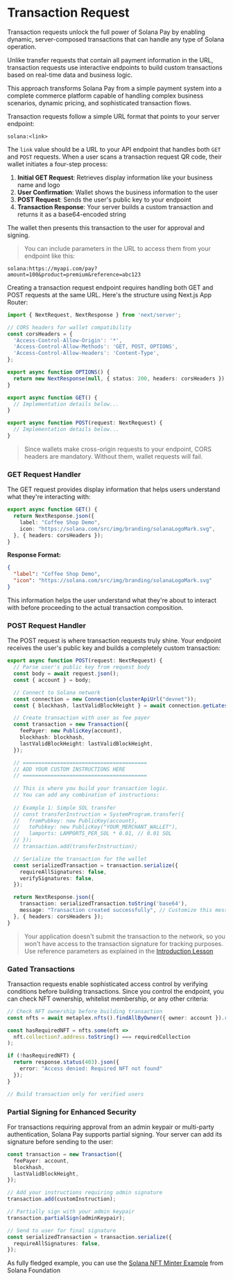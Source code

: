 
# Transaction Request

Transaction requests unlock the full power of Solana Pay by enabling dynamic, server-composed transactions that can handle any type of Solana operation. 

Unlike transfer requests that contain all payment information in the URL, transaction requests use interactive endpoints to build custom transactions based on real-time data and business logic.

This approach transforms Solana Pay from a simple payment system into a complete commerce platform capable of handling complex business scenarios, dynamic pricing, and sophisticated transaction flows.

<ArticleSection name="How Transaction Requests Work" id="how-it-works" level="h2" />

Transaction requests follow a simple URL format that points to your server endpoint:

```
solana:<link>
```

The `link` value should be a URL to your API endpoint that handles both `GET` and `POST` requests. When a user scans a transaction request QR code, their wallet initiates a four-step process:
1. **Initial GET Request**: Retrieves display information like your business name and logo
2. **User Confirmation**: Wallet shows the business information to the user
3. **POST Request**: Sends the user's public key to your endpoint
4. **Transaction Response**: Your server builds a custom transaction and returns it as a base64-encoded string

The wallet then presents this transaction to the user for approval and signing.

> You can include parameters in the URL to access them from your endpoint like this:

```
solana:https://myapi.com/pay?amount=100&product=premium&reference=abc123
```

<ArticleSection name="Building the API Endpoint" id="api-endpoint" level="h2" />

Creating a transaction request endpoint requires handling both GET and POST requests at the same URL. Here's the structure using Next.js App Router:

```ts
import { NextRequest, NextResponse } from 'next/server';

// CORS headers for wallet compatibility
const corsHeaders = {
  'Access-Control-Allow-Origin': '*',
  'Access-Control-Allow-Methods': 'GET, POST, OPTIONS',
  'Access-Control-Allow-Headers': 'Content-Type',
};

export async function OPTIONS() {
  return new NextResponse(null, { status: 200, headers: corsHeaders });
}

export async function GET() {
  // Implementation details below...
}

export async function POST(request: NextRequest) {
  // Implementation details below...
}
```

> Since wallets make cross-origin requests to your endpoint, CORS headers are mandatory. Without them, wallet requests will fail.

### GET Request Handler

The GET request provides display information that helps users understand what they're interacting with:

```ts
export async function GET() {
  return NextResponse.json({
    label: "Coffee Shop Demo",
    icon: "https://solana.com/src/img/branding/solanaLogoMark.svg",
  }, { headers: corsHeaders });
}
```

**Response Format:**

```json
{
  "label": "Coffee Shop Demo",
  "icon": "https://solana.com/src/img/branding/solanaLogoMark.svg"
}
```

This information helps the user understand what they're about to interact with before proceeding to the actual transaction composition.

### POST Request Handler

The POST request is where transaction requests truly shine. Your endpoint receives the user's public key and builds a completely custom transaction:

```ts
export async function POST(request: NextRequest) {
  // Parse user's public key from request body
  const body = await request.json();
  const { account } = body;

  // Connect to Solana network
  const connection = new Connection(clusterApiUrl("devnet"));
  const { blockhash, lastValidBlockHeight } = await connection.getLatestBlockhash();

  // Create transaction with user as fee payer
  const transaction = new Transaction({
    feePayer: new PublicKey(account),
    blockhash: blockhash,
    lastValidBlockHeight: lastValidBlockHeight,
  });

  // ========================================
  // ADD YOUR CUSTOM INSTRUCTIONS HERE
  // ========================================
  
  // This is where you build your transaction logic.
  // You can add any combination of instructions:
  
  // Example 1: Simple SOL transfer
  // const transferInstruction = SystemProgram.transfer({
  //   fromPubkey: new PublicKey(account),
  //   toPubkey: new PublicKey("YOUR_MERCHANT_WALLET"),
  //   lamports: LAMPORTS_PER_SOL * 0.01, // 0.01 SOL
  // });
  // transaction.add(transferInstruction);

  // Serialize the transaction for the wallet
  const serializedTransaction = transaction.serialize({
    requireAllSignatures: false,
    verifySignatures: false,
  });

  return NextResponse.json({
    transaction: serializedTransaction.toString('base64'),
    message: "Transaction created successfully", // Customize this message
  }, { headers: corsHeaders });
}
```

> Your application doesn't submit the transaction to the network, so you won't have access to the transaction signature for tracking purposes. Use reference parameters as explained in the [Introduction Lesson](/en/courses/solana-pay/introduction#reference)

<ArticleSection name="Advanced Capabilities" id="advanced-capabilities" level="h2" />

### Gated Transactions

Transaction requests enable sophisticated access control by verifying conditions before building transactions. Since you control the endpoint, you can check NFT ownership, whitelist membership, or any other criteria:

```ts
// Check NFT ownership before building transaction
const nfts = await metaplex.nfts().findAllByOwner({ owner: account }).run(); 

const hasRequiredNFT = nfts.some(nft => 
  nft.collection?.address.toString() === requiredCollection
);

if (!hasRequiredNFT) {
  return response.status(403).json({ 
    error: "Access denied: Required NFT not found" 
  });
}

// Build transaction only for verified users
```

### Partial Signing for Enhanced Security

For transactions requiring approval from an admin keypair or multi-party authentication, Solana Pay supports partial signing. Your server can add its signature before sending to the user:

```ts
const transaction = new Transaction({
  feePayer: account,
  blockhash,
  lastValidBlockHeight,
});

// Add your instructions requiring admin signature
transaction.add(customInstruction);

// Partially sign with your admin keypair
transaction.partialSign(adminKeypair);

// Send to user for final signature
const serializedTransaction = transaction.serialize({
  requireAllSignatures: false,
});
```

<ArticleSection name="Example" id="example" level="h2" />

As fully fledged example, you can use the [Solana NFT Minter Example](https://github.com/solana-developers/solana-pay-nft-minter/tree/main) from Solana Foundation
